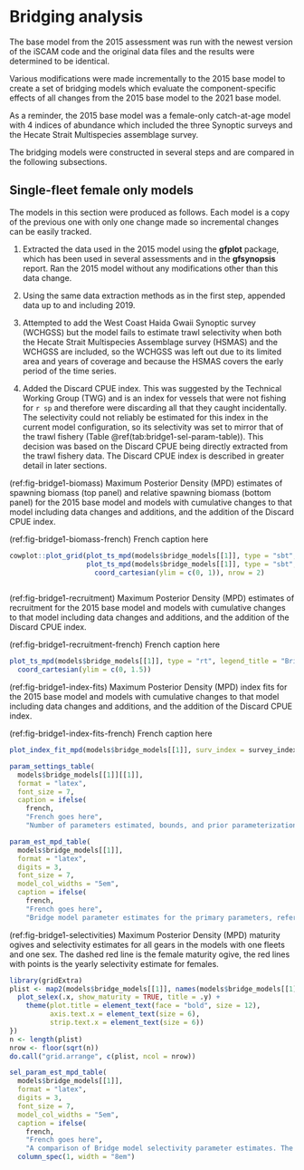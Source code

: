 # Bridging analysis

The base model from the 2015 assessment was run with the newest version of the iSCAM code and the original data files and the results were determined to be identical.

Various modifications were made incrementally to the 2015 base model to create a set of bridging models which evaluate the component-specific effects of all changes from the 2015 base model to the 2021 base model.

As a reminder, the 2015 base model was a female-only catch-at-age model with 4 indices of abundance which included the three Synoptic surveys and the Hecate Strait Multispecies assemblage survey.

The bridging models were constructed in several steps and are compared in the following subsections.

## Single-fleet female only models

The models in this section were produced as follows. Each model is a copy of the previous one with only one change made so incremental changes can be easily tracked.


1. Extracted the data used in the 2015 model using the **gfplot** package, which has been used in several assessments and in the **gfsynopsis** report. Ran the 2015 model without any modifications other than this data change.

1. Using the same data extraction methods as in the first step, appended data up to and including 2019.

1. Attempted to add the West Coast Haida Gwaii Synoptic survey (WCHGSS) but the model fails to estimate trawl selectivity when both the Hecate Strait Multispecies Assemblage survey (HSMAS) and the WCHGSS are included, so the WCHGSS was left out due to its limited area and years of coverage and because the HSMAS covers the early period of the time series.

1. Added the Discard CPUE index. This was suggested by the Technical Working Group (TWG) and is an index for vessels that were not fishing for `r sp` and therefore were discarding all that they caught incidentally. The selectivity could not reliably be estimated for this index in the current model configuration, so its selectivity was set to mirror that of the trawl fishery (Table \@ref(tab:bridge1-sel-param-table)). This decision was based on the Discard CPUE being directly extracted from the trawl fishery data. The Discard CPUE index is described in greater detail in later sections.

(ref:fig-bridge1-biomass) Maximum Posterior Density (MPD) estimates of spawning biomass (top panel) and relative spawning biomass (bottom panel) for the 2015 base model and models with cumulative changes to that model including data changes and additions, and the addition of the Discard CPUE index.

(ref:fig-bridge1-biomass-french) French caption here

```r
cowplot::plot_grid(plot_ts_mpd(models$bridge_models[[1]], type = "sbt", legend_title = "Bridge models - 1 fleet, 1 sex"),
                   plot_ts_mpd(models$bridge_models[[1]], type = "sbt", rel = TRUE, legend_title = "Bridge models - 1 fleet, 1 sex") + 
                     coord_cartesian(ylim = c(0, 1)), nrow = 2)
                   
```

(ref:fig-bridge1-recruitment) Maximum Posterior Density (MPD) estimates of recruitment for the 2015 base model and models with cumulative changes to that model including data changes and additions, and the addition of the Discard CPUE index.

(ref:fig-bridge1-recruitment-french) French caption here

```r
plot_ts_mpd(models$bridge_models[[1]], type = "rt", legend_title = "Bridge models - 1 fleet, 1 sex") +
  coord_cartesian(ylim = c(0, 1.5))
```

(ref:fig-bridge1-index-fits) Maximum Posterior Density (MPD) index fits for the 2015 base model and models with cumulative changes to that model including data changes and additions, and the addition of the Discard CPUE index.

(ref:fig-bridge1-index-fits-french) French caption here

```r
plot_index_fit_mpd(models$bridge_models[[1]], surv_index = survey_index, legend_title = "Bridge models - 1 fleet, 1 sex")
```

\clearpage

```r
param_settings_table(
  models$bridge_models[[1]][[1]],
  format = "latex",
  font_size = 7,
  caption = ifelse(
    french,
    "French goes here",
    "Number of parameters estimated, bounds, and prior parameterizations for the model '2015 Base model'."))
```

```r
param_est_mpd_table(
  models$bridge_models[[1]],
  format = "latex",
  digits = 3,
  font_size = 7,
  model_col_widths = "5em",
  caption = ifelse(
    french,
    "French goes here",
    "Bridge model parameter estimates for the primary parameters, reference points, and catchability estimates ($q$) for each index.")) 
```

\clearpage

(ref:fig-bridge1-selectivities) Maximum Posterior Density (MPD) maturity ogives and selectivity estimates for all gears in the models with one fleets and one sex. The dashed red line is the female maturity ogive, the red lines with points is the yearly selectivity estimate for females.

```r
library(gridExtra)
plist <- map2(models$bridge_models[[1]], names(models$bridge_models[[1]]), ~{
  plot_selex(.x, show_maturity = TRUE, title = .y) +
    theme(plot.title = element_text(face = "bold", size = 12),
          axis.text.x = element_text(size = 6),
          strip.text.x = element_text(size = 6))
})
n <- length(plist)
nrow <- floor(sqrt(n))
do.call("grid.arrange", c(plist, ncol = nrow))
```

```r
sel_param_est_mpd_table(
  models$bridge_models[[1]],
  format = "latex",
  digits = 3,
  font_size = 7,
  model_col_widths = "5em",
  caption = ifelse(
    french,
    "French goes here",
    "A comparison of Bridge model selectivity parameter estimates. The number in parentheses in the 'Type' column represents the iSCAM code for the type of selectivity used. For example, a Logistic selectivity can have type '1' or '6'. The '6' allows for fixing the selectivity parameters. In the 'Fixed' column all blank entries are estimated parameters, fixed parameters are labelled 'Yes', and selectivities mirrored to another gear (fixed to that gear's estimate), are labelled as such. Dashes are non-applicable parameters for that model."))  %>% 
  column_spec(1, width = "8em")
```
\clearpage



